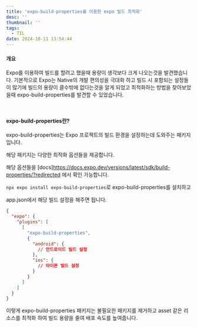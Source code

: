 ```yaml
---
title: 'expo-build-properties를 이용한 expo 빌드 최적화'
desc: ''
thumbnail: ''
tags:
  - TIL
date: 2024-10-11 13:54:44
---
```


#### 개요
Expo를 이용하여 빌드를 할려고 했을때 용량이 생각보다 크게 나오는것을 발견했습니다.
기본적으로 Expo는 Native의 개발 편의성을 극대화 하고 빌드 시 포함되는 설정들이 많기에 빌드의 용량이 클수밖에 없다는것을 알게 되었고
최적화하는 방법을 찾아보았을때 expo-build-properties를 발견할 수 있었습니다.

<br/>

#### expo-build-properties란?

expo-build-properties는 Expo 프로젝트의 빌드 환경을 설정하는데 도와주는 패키지 입니다.

해당 패키지는 다양한 최적화 옵션들을 제공합니다.

해당 옵션들을 [docs]https://docs.expo.dev/versions/latest/sdk/build-properties/?redirected 에서 확인 가능합니다.


`npx expo install expo-build-properties`로 expo-build-properties를 설치하고

app.json에서 해당 빌드 설정을 해주면 됩니다.
```json
{
  "expo": {
    "plugins": [
      [
        "expo-build-properties",
        {
          "android": {
            // 안드로이드 빌드 설정
          },
          "ios": {
            // 아이폰 빌드 설정
          }
        }
      ]
    ]
  }
}
```
이렇게 expo-build-properties 패키지는 불필요한 패키지를 제거하고 asset 같은 리소스를 최적화 하여 빌드 용량을 줄여 배포 속도를 높여줍니다.
